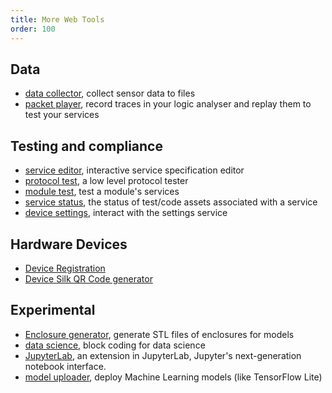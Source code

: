 ```yaml
---
title: More Web Tools
order: 100
---
```


## Data

-   [data collector](/tools/collector/), collect sensor data to files
-   [packet player](/tools/player/), record traces in your logic analyser and replay them to test your services

## Testing and compliance

-   [service editor](/tools/service-editor/), interactive service specification editor
-   [protocol test](/tools/prototest/), a low level protocol tester
-   [module test](/tools/device-tester/), test a module's services
-   [service status](/tools/service-status), the status of test/code assets associated with a service
-   [device settings](/tools/settings/), interact with the settings service

## Hardware Devices

-   [Device Registration](/tools/device-registration/)
-   [Device Silk QR Code generator](/tools/device-qr-code/)

## Experimental

-   [Enclosure generator](/tools/enclosure), generate STL files of enclosures for models
-   [data science](/editors/data/), block coding for data science
-   [JupyterLab](/tools/jupyterlab/), an extension in JupyterLab, Jupyter's next-generation notebook interface.
-   [model uploader](/tools/model-uploader/), deploy Machine Learning models (like TensorFlow Lite)
